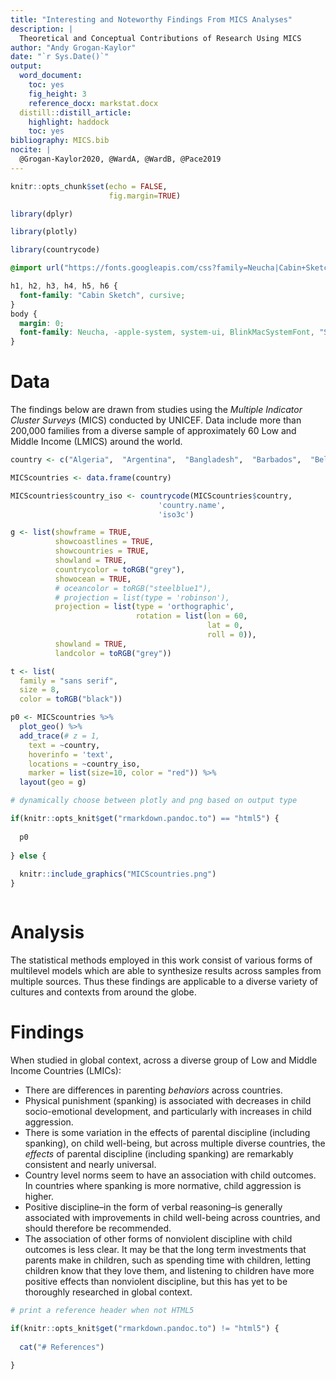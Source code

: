 ```yaml
---
title: "Interesting and Noteworthy Findings From MICS Analyses"
description: | 
  Theoretical and Conceptual Contributions of Research Using MICS
author: "Andy Grogan-Kaylor"
date: "`r Sys.Date()`"
output:
  word_document:
    toc: yes
    fig_height: 3
    reference_docx: markstat.docx
  distill::distill_article:
    highlight: haddock
    toc: yes
bibliography: MICS.bib
nocite: |
  @Grogan-Kaylor2020, @WardA, @WardB, @Pace2019
---
```


```r

knitr::opts_chunk$set(echo = FALSE,
                      fig.margin=TRUE)

```

```r

library(dplyr)

library(plotly)

library(countrycode)

```



```css

@import url("https://fonts.googleapis.com/css?family=Neucha|Cabin+Sketch&display=swap");

h1, h2, h3, h4, h5, h6 {
  font-family: "Cabin Sketch", cursive;
}
body {
  margin: 0;
  font-family: Neucha, -apple-system, system-ui, BlinkMacSystemFont, "Segoe UI", Roboto, "Helvetica Neue", Arial, sans-serif;
}

```

# Data

The findings below are drawn from studies using the *Multiple Indicator Cluster Surveys* (MICS) conducted by UNICEF. Data include more than 200,000 families from a diverse sample of approximately 60 Low and Middle Income (LMICS) around the world.

```r

country <- c("Algeria",  "Argentina",  "Bangladesh",  "Barbados",  "Belarus",  "Belize",  "Benin",  "Bosnia and Herzegovina",  "Cameroon",  "Central African Republic",  "Chad",  "Democratic Republic of the Congo",  "Republic of the Congo",  "Costa Rica",  "Cote d'Ivoire",  "Dominican Republic",  "El Salvador",  "Eswatini",  "Ghana",  "Guinea",  "Guinea Bissau",  "Guyana",  "Iraq",  "Jamaica",  "Kazakhstan",  "Kenya",  "Kosovo",  "Kyrgyzstan",  "Laos", "Macedonia",  "Madagascar",  "Malawi",  "Mali",  "Mauritania",  "Mexico",  "Moldova",  "Mongolia",  "Montenegro",  "Nepal",  "Nigeria",  "Pakistan",  "Panama",  "Paraguay",  "Sao Tome and Principe",  "Senegal",  "Serbia",  "Sierra Leone",  "Somalia",  "St. Lucia",  "State of Palestine",  "Suriname",  "Thailand",  "The Gambia",  "Togo",  "Trinidad and Tobago",  "Tunisia",  "Turkmenistan",  "Ukraine",  "Uruguay",  "Vietnam",  "Zimbabwe")

MICScountries <- data.frame(country)

MICScountries$country_iso <- countrycode(MICScountries$country, 
                                 'country.name', 
                                 'iso3c')

```

```r

g <- list(showframe = TRUE, 
          showcoastlines = TRUE, 
          showcountries = TRUE,
          showland = TRUE,
          countrycolor = toRGB("grey"),
          showocean = TRUE,
          # oceancolor = toRGB("steelblue1"),
          # projection = list(type = 'robinson'),
          projection = list(type = 'orthographic',
                            rotation = list(lon = 60,
                                            lat = 0,
                                            roll = 0)),
          showland = TRUE,
          landcolor = toRGB("grey"))

t <- list(
  family = "sans serif",
  size = 8,
  color = toRGB("black"))

p0 <- MICScountries %>% 
  plot_geo() %>% 
  add_trace(# z = 1,
    text = ~country, 
    hoverinfo = 'text',
    locations = ~country_iso, 
    marker = list(size=10, color = "red")) %>%
  layout(geo = g)

# dynamically choose between plotly and png based on output type

if(knitr::opts_knit$get("rmarkdown.pandoc.to") == "html5") {
  
  p0
  
} else {
  
  knitr::include_graphics("MICScountries.png")
}



```

# Analysis

The statistical methods employed in this work consist of various forms of multilevel models which are able to synthesize results across samples from multiple sources. Thus these findings are applicable to a diverse variety of cultures and contexts from around the globe.

# Findings

When studied in global context, across a diverse group of Low and Middle Income Countries (LMICs): 

* There are differences in parenting *behaviors* across countries.
* Physical punishment (spanking) is associated with decreases in child socio-emotional development, and particularly with increases in child aggression.
* There is some variation in the effects of parental discipline (including spanking), on child well-being, but across multiple diverse countries, the *effects* of parental discipline (including spanking) are remarkably consistent and nearly universal.
* Country level norms seem to have an association with child outcomes. In countries where spanking is more normative, child aggression is higher. 
* Positive discipline--in the form of verbal reasoning--is generally associated with improvements in child well-being across countries, and should therefore be recommended. 
* The association of other forms of nonviolent discipline with child outcomes is less clear. It may be that the long term investments that parents make in children, such as spending time with children, letting children know that they love them, and listening to children have more positive effects than nonviolent discipline, but this has yet to be thoroughly researched in global context.

```r

# print a reference header when not HTML5

if(knitr::opts_knit$get("rmarkdown.pandoc.to") != "html5") {
  
  cat("# References")
  
}

```








